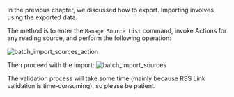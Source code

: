 
In the previous chapter, we discussed how to export. Importing involves using the exported data.

The method is to enter the `Manage Source List` command, invoke Actions for any reading source, and perform the following operation:

![batch_import_sources_action](https://tidyread.s3.us-west-2.amazonaws.com/batch_import_sources_action.png)

Then proceed with the import:
![batch_import_sources](https://tidyread.s3.us-west-2.amazonaws.com/batch_import_sources.png)

<Callout type="info">
    The validation process will take some time (mainly because RSS Link
    validation is time-consuming), so please be patient.
</Callout>
